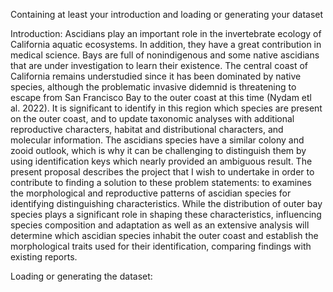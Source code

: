 Containing at least your introduction and loading or generating your dataset

Introduction: 
Ascidians play an important role in the invertebrate ecology of California aquatic ecosystems. In addition, they have a great contribution in medical science. Bays are full of nonindigenous and some native ascidians that are under investigation to learn their existence. The central coast of California remains understudied since it has been dominated by native species, although the problematic invasive didemnid is threatening to escape from San Francisco Bay to the outer coast at this time (Nydam etl al. 2022). It is significant to identify in this region which species are present on the outer coast, and to update taxonomic analyses with additional reproductive characters, habitat and distributional characters, and molecular information. The ascidians species have a similar colony and zooid outlook, which is why it can be challenging to distinguish them by using identification keys which nearly provided an ambiguous result.  The present proposal describes the project that I wish to undertake in order to contribute to finding a solution to these problem statements: to examines the morphological and reproductive patterns of ascidian species for identifying distinguishing characteristics. While the distribution of outer bay species plays a significant role in shaping these characteristics, influencing species composition and adaptation as well as an extensive analysis will determine which ascidian species inhabit the outer coast and establish the morphological traits used for their identification, comparing findings with existing reports.

Loading or generating the dataset:
